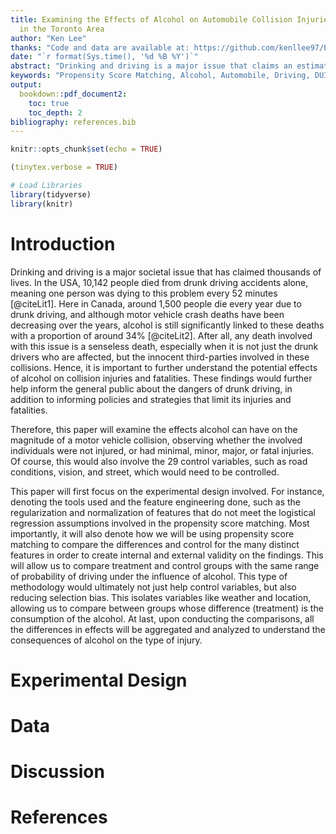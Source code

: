 ```yaml
---
title: Examining the Effects of Alcohol on Automobile Collision Injuries and Fatalities
  in the Toronto Area
author: "Ken Lee"
thanks: "Code and data are available at: https://github.com/kenllee97/Examining-the-Effects-of-Alcohol-on-Motor-Vehicle-Accident-Casualties-and-Injuries"
date: "`r format(Sys.time(), '%d %B %Y')`"
abstract: "Drinking and driving is a major issue that claims an estimated 1,500 Canadian lives every year, and although less people are dying to car automobile accidents, Canada's proportion of deaths involving alcohol was at 34%. Hence, this research paper will explore the effects of alcohol on potential car accident injusies and fatalities. More specifically, it will observe the differences between treated groups (alcohol related accidents) and control groups (non-alcohol related accidents) through the use of propensity score matching to control for the many variables and account for potential biases. All things considered, the insights from this research will not just help us inform the public of the dangers of drunk driving, but also reduce the number of senseless deaths in the process by identifying the main causes and effects of driving under the influence."
keywords: "Propensity Score Matching, Alcohol, Automobile, Driving, DUI, Collisions, Injuries, Fatalities"
output:
  bookdown::pdf_document2:
    toc: true
    toc_depth: 2
bibliography: references.bib
---
```


```r
knitr::opts_chunk$set(echo = TRUE)

(tinytex.verbose = TRUE)

# Load Libraries
library(tidyverse)
library(knitr)
```

\newpage

# Introduction

Drinking and driving is a major societal issue that has claimed thousands of lives. In the USA, 10,142 people died from drunk driving accidents alone, meaning one person was dying to this problem every 52 minutes [@citeLit1]. Here in Canada, around 1,500 people die every year due to drunk driving, and although motor vehicle crash deaths have been decreasing over the years, alcohol is still significantly linked to these deaths with a proportion of around 34% [@citeLit2]. After all, any death involved with this issue is a  senseless death, especially when it is not just the drunk drivers who are affected, but the innocent third-parties involved in these collisions. Hence, it is important to further understand the potential effects of alcohol on collision injuries and fatalities. These findings would further help inform the general public about the dangers of drunk driving, in addition to informing policies and strategies that limit its injuries and fatalities.

Therefore, this paper will examine the effects alcohol can have on the magnitude of a motor vehicle collision, observing whether the involved individuals were not injured, or had minimal, minor, major, or fatal injuries. Of course, this would also involve the 29 control variables, such as road conditions, vision, and street, which would need to be controlled.

This paper will first focus on the experimental design involved. For instance, denoting the tools used and the feature engineering done, such as the regularization and normalization of features that do not meet the logistical regression assumptions involved in the propensity score matching. Most importantly, it will also denote how we will be using propensity score matching to compare the differences and control for the many distinct features in order to create internal and external validity on the findings. This will allow us to compare treatment and control groups with the same range of probability of driving under the influence of alcohol. This type of methodology would ultimately not just help control variables, but also reducing selection bias. This isolates variables like weather and location, allowing us to compare between groups whose difference (treatment) is the consumption of the alcohol. At last, upon conducting the comparisons, all the differences in effects will be aggregated and analyzed to understand the consequences of alcohol on the type of injury.

# Experimental Design

# Data

# Discussion

# References
